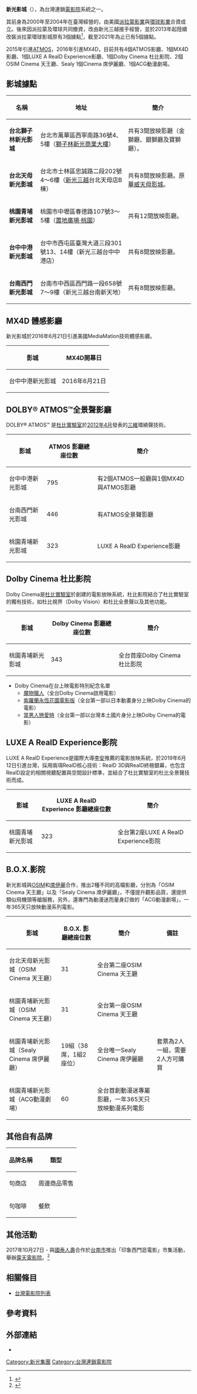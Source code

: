 {{Refimprove|time=2021-08-02T10:13:43+00:00}}
{{Infobox Company 
| company_name       = 新光影城股份有限公司
| company_name_en    = SHIN KONG CINEMAS CO., LTD.
| company_logo       = Shin Kong Cinemas logo.svg
| company_type       = 
| company_slogan     =
| type               = [[股份有限公司|股份有限公司]]
| foundation         = 2013年
| location           ={{flagicon|TWN}} [[臺北市|臺北市]][[信義區_(臺北市)|信義區]]松高路19號9樓（登記）<br/>{{flagicon|TWN}} [[臺北市|臺北市]][[萬華區|萬華區]]西寧南路36號4樓（實際，[[獅子林新光商業大樓|獅子林新光商業大樓]]）
| area_served        =
| key_people         = 董事長：吳昕昌
| industry           = 電影片映演業
| products           =
| services           = 綜合育樂中心營業等
| capital            = 
| revenue            = 
| operating_income   = 
| profit             = 
| market_value       =
| num_employees      = 
| parent             = 
| major_shareholder  = 
| divisions          =
| subsid             =
| sister             =
| homepage           = [http://www.skcinemas.com/ 新光影城] 
| footnotes          =
| width              =
}}
'''新光影城'''（{{lang-en|SHIN KONG CINEMAS}}），為台灣連鎖[[電影院|電影院]]系統之一。

其前身為2000年至2004年在臺灣經營的{{link-en|派拉蒙環球影城|UCI Cinemas}}，由美國[[派拉蒙影業|派拉蒙影業]]與[[環球影業|環球影業]]合資成立。後來因派拉蒙及環球共同撤資，改由新光三越接手經營，並於2013年起陸續改裝派拉蒙環球影城原有3個據點<ref>{{Cite web |url=https://www.chinatimes.com/newspapers/20140423000186-260204?chdtv |title=吳昕昌掌舵 新光影城全新登場 |access-date=2022-06-21 |archive-date=2022-06-21 |archive-url=https://web.archive.org/web/20220621084158/https://www.chinatimes.com/newspapers/20140423000186-260204?chdtv }}</ref>，截至2021年為止已有5個據點。

2015年引進[[杜比全景聲|ATMOS]]，2016年引進MX4D，目前共有4個ATMOS影廳、1個MX4D影廳、1個LUXE A RealD Experience影廳、1個Dolby Cinema 杜比影院、2個OSIM Cinema 天王廳、Sealy 1個Cinema 席伊麗廳、1個ACG動漫劇場。

== 影城據點 ==
{| class="wikitable" 
|-
!名稱||地址||簡介
|-
|'''台北獅子林新光影城'''||台北市萬華區西寧南路36號4、5樓（[[獅子林新光商業大樓|獅子林新光商業大樓]]）||共有3間放映影廳（金獅廳、銀獅廳及寶獅廳）。
|-
|'''台北天母新光影城'''||台北市士林區忠誠路二段202號4～6樓（[[新光三越|新光三越]]台北天母店B棟）||共有8間放映影廳。原[[華威影城|華威天母影城]]。
|-
|'''桃園青埔新光影城'''||桃園市中壢區春德路107號3～5樓（[[置地廣場·桃園|置地廣場·桃園]]）||共有12間放映影廳。
|-
|'''台中中港新光影城'''||台中市西屯區臺灣大道三段301號13、14樓（新光三越台中中港店）||共有8間放映影廳。
|-
|'''台南西門新光影城'''||台南市中西區西門路一段658號7～9樓（新光三越台南新天地）||共有8間放映影廳。
|}

== MX4D  體感影廳 ==
新光影城於2016年6月21日引進美國MediaMation技術體感影廳。
{| class="wikitable"
|+
!影城
!MX4D開幕日
|-
|台中中港新光影城
|2016年6月21日
|}

== DOLBY® ATMOS™全景聲影廳 ==
DOLBY® ATMOS™ 是[[杜比實驗室|杜比實驗室]]於[[2012年4月|2012年4月]]發表的[[三維|三維]]環繞聲技術。
{| class="wikitable"
!影城
!ATMOS
影廳總座位數
!簡介
|-
|台中中港新光影城
|795
|有2個ATMOS一般廳與1個MX4D與ATMOS影廳
|-
|台南西門新光影城
|446
|有ATMOS全景聲影廳
|-
|桃園青埔新光影城
|323
|LUXE A RealD Experience影廳
|}

== Dolby Cinema 杜比影院==
Dolby Cinema是[[杜比實驗室|杜比實驗室]]於創建的電影放映系統，杜比影院結合了杜比實驗室的獨有技術，如杜比視界（Dolby Vision）和杜比全景聲以及其他功能。
{| class="wikitable"
!影城
!Dolby Cinema
影廳總座位數
!簡介
|-
|桃園青埔新光影城
|343
|全台首座Dolby Cinema 杜比影院
|}
*Dolby Cinema在台上映電影特別紀念名單
**[[魔物獵人|魔物獵人]]（全台Dolby Cinema啟用電影）
**[[紫羅蘭永恆花園電影版|紫羅蘭永恆花園電影版]]（全台第一部以日本動畫身分上映Dolby Cinema的電影）
**[[當男人戀愛時_(2021年電影)|當男人戀愛時]]（全台第一部以台灣本土國片身分上映Dolby Cinema的電影）

== LUXE A RealD Experience影院==
LUXE A RealD Experience是國際大導[[李安|李安]]推薦的電影放映系統，於2019年6月12日引進台灣，採用兩項RealD核心技術：RealD 3D與RealD終極銀幕，也包含RealD設定的相關視聽配置與空間設計標準，並結合了杜比實驗室的杜比全景聲技術而成。
{| class="wikitable"
!影城
!LUXE A RealD Experience
影廳總座位數
!簡介
|-
|桃園青埔新光影城
|323
|全台第2座LUXE A RealD Experience影院
|}

== B.O.X.影院==
新光影城與[[OSIM|OSIM]]和[[席伊麗|席伊麗]]合作，推出2種不同的高檔影廳，分別為「OSIM Cinema 天王廳」以及「Sealy Cinema 席伊麗廳」，不僅提升觀影品質，還提供類似飛機頭等艙服務，另外，還專門為動漫迷而量身訂做的「ACG動漫劇場」，一年365天只放映動漫系列電影。
{| class="wikitable"
!影城
!B.O.X.
影廳總座位數
!簡介
!備註
|-
|台北天母新光影城（OSIM Cinema 天王廳）
|31
|全台第二座OSIM Cinema 天王廳
|
|-
|桃園青埔新光影城（OSIM Cinema 天王廳）
|31
|全台第一座OSIM Cinema 天王廳
|
|-
|桃園青埔新光影城（Sealy Cinema 席伊麗廳）
|19組（38席，1組2座位）
|全台唯一Sealy Cinema 席伊麗廳
|套票為2人一組，需要2人方可購買
|-
|桃園青埔新光影城（ACG動漫劇場）
|60
|全台首創動漫迷專屬影廳，一年365天只放映動漫系列電影
|
|}

== 其他自有品牌 ==
{| class="wikitable"
!品牌名稱
!類型
|-
|句商店
|周邊商品零售
|-
|句咖啡
|餐飲
|}
== 其他活動 ==
2017年10月27日 - 與[[國泰人壽|國泰人壽]]合作於[[台南市|台南市]]推出「印象西門逛電影」市集活動，舉辦[[露天電影院|露天電影院]]。<ref>{{Cite web |url = https://www.tainanoutlook.com/activities/ximenimpression |title = 印象西門逛電影-台南意向 |access-date = 2017-10-18 |archive-date = 2021-06-16 |archive-url = https://web.archive.org/web/20210616043355/https://www.tainanoutlook.com/activities/ximenimpression |dead-url = no }}</ref>

== 相關條目 ==
*[[台灣電影院列表|台灣電影院列表]]

==參考資料==
{{reflist}}

==外部連結==
*{{facebook|skckino|新光影城粉絲團}}

[[Category:新光集團|Category:新光集團]]
[[Category:台灣連鎖電影院|Category:台灣連鎖電影院]]